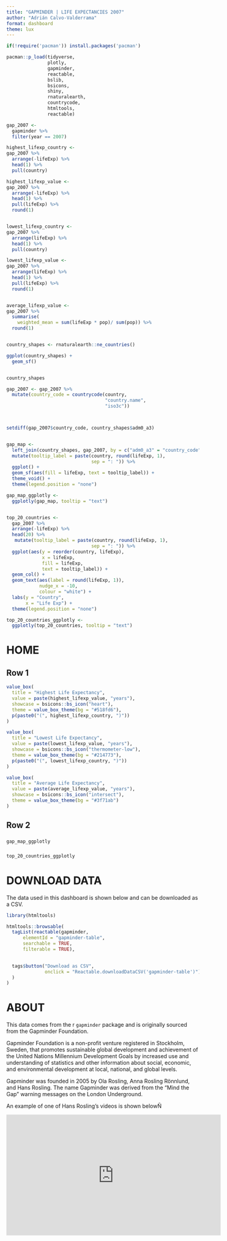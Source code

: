 ```yaml
---
title: "GAPMINDER | LIFE EXPECTANCIES 2007"
author: "Adrián Calvo-Valderrama"
format: dashboard
theme: lux
---
```


```r
if(!require('pacman')) install.packages('pacman')

pacman::p_load(tidyverse,
               plotly,
               gapminder,
               reactable,
               bslib,
               bsicons,
               shiny,
               rnaturalearth,
               countrycode,
               htmltools,
               reactable)
```

```r

gap_2007 <-
  gapminder %>% 
  filter(year == 2007)

highest_lifexp_country <- 
gap_2007 %>% 
  arrange(-lifeExp) %>% 
  head(1) %>% 
  pull(country)

highest_lifexp_value <- 
gap_2007 %>% 
  arrange(-lifeExp) %>% 
  head(1) %>% 
  pull(lifeExp) %>% 
  round(1)


lowest_lifexp_country <- 
gap_2007 %>% 
  arrange(lifeExp) %>% 
  head(1) %>% 
  pull(country)

lowest_lifexp_value <- 
gap_2007 %>% 
  arrange(lifeExp) %>% 
  head(1) %>% 
  pull(lifeExp) %>% 
  round(1)


average_lifexp_value <- 
gap_2007 %>% 
  summarise(
    weighted_mean = sum(lifeExp * pop)/ sum(pop)) %>% 
  round(1)


country_shapes <- rnaturalearth::ne_countries()

ggplot(country_shapes) +
  geom_sf()


country_shapes

gap_2007 <- gap_2007 %>% 
  mutate(country_code = countrycode(country, 
                                    "country.name", 
                                    "iso3c"))



setdiff(gap_2007$country_code, country_shapes$adm0_a3)


gap_map <- 
  left_join(country_shapes, gap_2007, by = c("adm0_a3" = "country_code")) %>% 
  mutate(tooltip_label = paste(country, round(lifeExp, 1),
                               sep = ": ")) %>% 
  ggplot() + 
  geom_sf(aes(fill = lifeExp, text = tooltip_label)) +
  theme_void() + 
  theme(legend.position = "none")

gap_map_ggplotly <- 
  ggplotly(gap_map, tooltip = "text")


top_20_countries <-
  gap_2007 %>% 
  arrange(-lifeExp) %>% 
  head(20) %>% 
   mutate(tooltip_label = paste(country, round(lifeExp, 1),
                               sep = ": ")) %>% 
  ggplot(aes(y = reorder(country, lifeExp),
             x = lifeExp,
             fill = lifeExp,
             text = tooltip_label)) +
  geom_col() + 
  geom_text(aes(label = round(lifeExp, 1)),
            nudge_x = -10,
            colour = "white") +
  labs(y = "Country",
       x = "Life Exp") + 
  theme(legend.position = "none")

top_20_countries_ggplotly <-
  ggplotly(top_20_countries, tooltip = "text")

```

# HOME 


## Row 1 {height=25%}

```r
value_box(
  title = "Highest Life Expectancy",
  value = paste(highest_lifexp_value, "years"),
  showcase = bsicons::bs_icon("heart"),
  theme = value_box_theme(bg = "#518fd6"),
  p(paste0("(", highest_lifexp_country, ")"))
)
```

```r
value_box(
  title = "Lowest Life Expectancy",
  value = paste(lowest_lifexp_value, "years"),
  showcase = bsicons::bs_icon("thermometer-low"),
  theme = value_box_theme(bg = "#214773"),
  p(paste0("(", lowest_lifexp_country, ")"))
)
```

```r
value_box(
  title = "Average Life Expectancy",
  value = paste(average_lifexp_value, "years"),
  showcase = bsicons::bs_icon("intersect"),
  theme = value_box_theme(bg = "#3f71ab")
)
```



## Row 2 {height=75%}

### {width=70%}

```r
gap_map_ggplotly
```


### {width=30%}


```r
top_20_countries_ggplotly
```


# DOWNLOAD DATA

The data used in this dashboard is shown below and can be downloaded as a CSV.


```r



library(htmltools)

htmltools::browsable(
  tagList(reactable(gapminder,
      elementId = "gapminder-table",
      searchable = TRUE,
      filterable = TRUE),
      

  tags$button("Download as CSV", 
              onclick = "Reactable.downloadDataCSV('gapminder-table')"),
  )
)

```

# ABOUT

This data comes from the r `gapminder` package and is originally sourced from the Gapminder Foundation.

Gapminder Foundation is a non-profit venture registered in Stockholm, Sweden, that promotes sustainable global development and achievement of the United Nations Millennium Development Goals by increased use and understanding of statistics and other information about social, economic, and environmental development at local, national, and global levels.

Gapminder was founded in 2005 by Ola Rosling, Anna Rosling Rönnlund, and Hans Rosling. The name Gapminder was derived from the "Mind the Gap" warning messages on the London Underground.

An example of one of Hans Rosling's videos is shown belowÑ

<iframe width="560" height="315" src="https://www.youtube.com/embed/hVimVzgtD6w?si=v44yz4iYO0GsGxX1" title="YouTube video player" frameborder="0" allow="accelerometer; autoplay; clipboard-write; encrypted-media; gyroscope; picture-in-picture; web-share" referrerpolicy="strict-origin-when-cross-origin" allowfullscreen></iframe>


